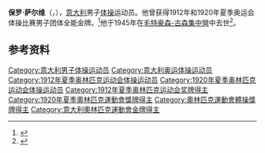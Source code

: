 {{NoteTA|G1=Sports}}
'''保罗·萨尔维'''（{{lang-it|Paolo Salvi}}，{{bd|1891年|11月22日|1945年|1月12日}}），[[意大利|意大利]]男子[[体操|体操]]运动员。他曾获得1912年和1920年夏季奥运会体操比赛男子团体全能金牌。<ref>{{Cite web|title=Paolo SALVI|url=https://www.olympic.org/paolo-salvi|accessdate=2021-03-21|work=International Olympic Committee|archive-date=2017-11-15|archive-url=https://web.archive.org/web/20171115021909/https://www.olympic.org/Paolo-Salvi}}</ref>他于1945年在[[毛特豪森-古森集中營|毛特豪森-古森集中營]]中去世<ref name="WWII">{{cite web |url=https://www.sports-reference.com/olympics/friv/lists.cgi?id=65 |archive-url=https://web.archive.org/web/20200417055433/https://www.sports-reference.com/olympics/friv/lists.cgi?id=65 |archive-date=2020-04-17 |title=Olympians Who Were Killed or Missing in Action or Died as a Result of War |accessdate=2018-07-24 |work=Sports Reference}}</ref>。

== 参考资料 ==
{{reflist}}

{{奥林匹克运动会体操比赛男子团体全能冠军|1912|1920}}

{{Authority control}}
{{DEFAULTSORT:Salvi, Paolo}}
[[Category:意大利男子体操运动员|Category:意大利男子体操运动员]]
[[Category:意大利奥运体操运动员|Category:意大利奥运体操运动员]]
[[Category:1912年夏季奥林匹克运动会体操运动员|Category:1912年夏季奥林匹克运动会体操运动员]]
[[Category:1920年夏季奥林匹克运动会体操运动员|Category:1920年夏季奥林匹克运动会体操运动员]]
[[Category:1912年夏季奥林匹克运动会奖牌得主|Category:1912年夏季奥林匹克运动会奖牌得主]]
[[Category:1920年夏季奧林匹克運動會獎牌得主|Category:1920年夏季奧林匹克運動會獎牌得主]]
[[Category:奧林匹克運動會體操獎牌得主|Category:奧林匹克運動會體操獎牌得主]]
[[Category:意大利奧林匹克運動會金牌得主|Category:意大利奧林匹克運動會金牌得主]]